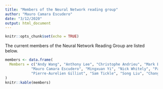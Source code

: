 ```yaml
---
title: "Members of the Neural Network reading group"
author: "Mauro Camara Escudero"
date: "3/12/2020"
output: html_document
---
```


```r
knitr::opts_chunk$set(echo = TRUE)
```

The current members of the Neural Network Reading Group are listed below.
```r
members <- data.frame(
  Members = c("Andy Wang", "Anthony Lee", "Christophe Andrieu", "Mark Beaumont", "Mathieu Gerber", 
            "Mauro Camara Escudero", "Mingxuan Yi", "Nick Whitely", "Patrick Rubin-Delanchy", 
            "Pierre-Aurelien Gilliot", "Sam Tickle", "Song Liu", "Chang Zhang", "Henry Reeve", "Robert Allison")
)
knitr::kable(members)
```

